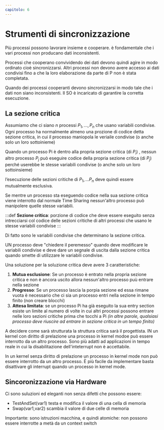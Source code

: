 ```yaml
---
capitolo: 6
---
```


# Strumenti di sincronizzazione

Più processi possono lavorare insieme e cooperare. è fondamentale che i vari processi non producano dati inconsistenti.

Processi che cooperano convividendo dei dati devono quindi agire in modo ordinato cioè sincronizzarsi. Altri processi non
devono avere accesso ai dati condivisi fino a che la loro elaborazione da parte di P non è stata completata.

Quando dei processi cooperanti devono sincronizzarsi in modo tale che i dati non siano inconsistenti. Il SO è incaricato di garantire la corretta esecuzione.

## La sezione critica

Assumiamo che ci siano $n$ processi $P_1, ..., P_n$ che usano variabili condivise. Ogni processo ha normalmente almeno una prozione di codice detta sezione critica, in cui il processo maniopola le veriaile condivise (o anche solo un loro sottoinieme)

Quando un processo Pi è dentro alla propria sezione critica (di $P_i$) , nessun altro processo $P_j$ può eseguire codice della propria sezione critica (di $P_j$) perché userebbe le stesse variabili condivise (o anche solo un loro sottoinsieme)

l’esecuzione delle sezioni critiche di $P_1,… P_n$ deve quindi essere mutualmente esclusiva.

Se mentre un processo sta eseguendo codice nella sua sezione critica viene interrotto dal normale Time Sharing nessun'altro processo può manipolere quelle stesse variabili.

:::def
 **Sezione critica**: porzione di codice che deve essere eseguito senza intrecciarsi col codice delle sezioni critiche di altri
processi che usano le stesse variabili condivise 
:::

Di fatto sono le variabili condivise che determinano la sezione critica.

UN processo deve "chiedere il peremesso" quando deve modificare le variabili condivise e deve dare un segnale di uscita dalla sezione critica quando smette di utilizzare le variabili condivise.

Una soluzione per la soluzione critica deve avere 3 caratteristiche:

1. **Mutua esclusione**: Se un processo è entrato nella propria sezione critica e non è ancora uscito allora nessun'altro processo puù entrare nella sezione
2. **Progresso**: Se un processo lascia la porpia sezione ed essa rimane vuota è necessario che ci sia un processo entri nella sezione in tempo finito (non creare blocchi)
3. **Attesa limitata**: se un processo Pi ha già eseguito la sua entry section esiste un limite al numero di volte in cui altri processi possono entrare nelle loro sezioni critiche prima che tocchi a Pi *(in altre parole, qualsiasi processo deve riuscire ad entrare in sezione critica in un tempo finito)*

A decidere come sarà strutturata la struttura critica sarà il progettista. IN un kernel con diritto di prelazione una processo in kernel modoe può essere interrotto da un altro processo. Sono più adatti ad applicazioni in tempo reale in cui la disabilitazione dell'inteterrupt non è accettabile.

In un kernel senza diritto di prelazione un processo in kernel mode non può essere interrotto da un altro processo. È più facile da implementare basta disattivare gli interrupt quando un processo  in kernel mode.

## Sincoronizzazione via Hardware

Ci sono suluzioni ed eleganti non senza difetti che possono essere:

- TestAndSet(var1) testa e modifica il valore di una cella di memoria
- Swap(var1,var2) scambia il valore di due celle di memoria

 Importante: sono istruzioni macchina, e quindi atomiche: non possono essere interrotte a metà da un context switch 
